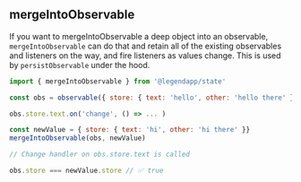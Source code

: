 ## mergeIntoObservable

If you want to mergeIntoObservable a deep object into an observable, `mergeIntoObservable` can do that and retain all of the existing observables and listeners on the way, and fire listeners as values change. This is used by `persistObservable` under the hood.

```js
import { mergeIntoObservable } from '@legendapp/state'

const obs = observable({ store: { text: 'hello', other: 'hello there' } })

obs.store.text.on('change', () => ... )

const newValue = { store: { text: 'hi', other: 'hi there' }}
mergeIntoObservable(obs, newValue)

// Change handler on obs.store.text is called

obs.store === newValue.store // ✅ true
```